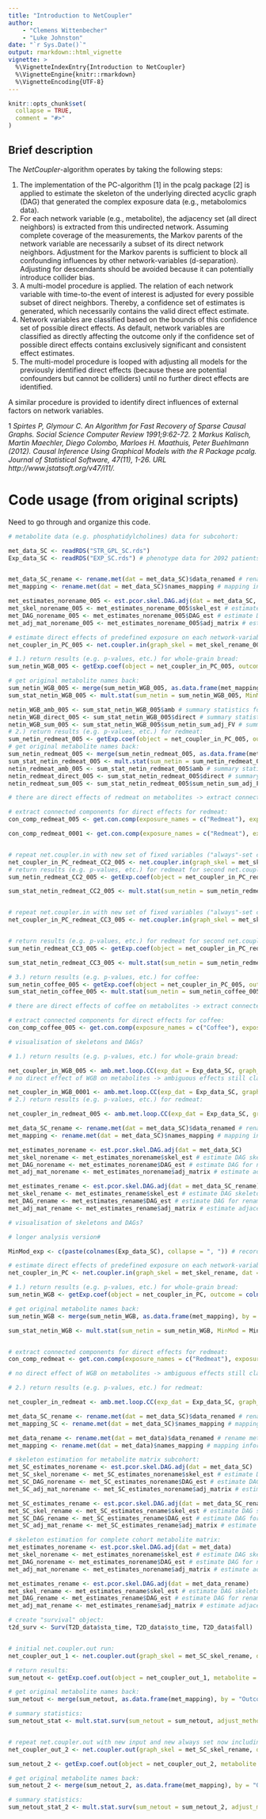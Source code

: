 ```yaml
---
title: "Introduction to NetCoupler"
author: 
    - "Clemens Wittenbecher"
    - "Luke Johnston"
date: "`r Sys.Date()`"
output: rmarkdown::html_vignette
vignette: >
  %\VignetteIndexEntry{Introduction to NetCoupler}
  %\VignetteEngine{knitr::rmarkdown}
  %\VignetteEncoding{UTF-8}
---
```


```r
knitr::opts_chunk$set(
  collapse = TRUE,
  comment = "#>"
)
```

## Brief description

The *NetCoupler*-algorithm operates by taking the following steps:

1. The implementation of the PC-algorithm [1] in the pcalg package [2] is
applied to estimate the skeleton of the underlying directed acyclic graph (DAG)
that generated the complex exposure data (e.g., metabolomics data).
1. For each network variable (e.g., metabolite), the adjacency set (all direct
neighbors) is extracted from this undirected network. Assuming complete coverage
of the measurements, the Markov parents of the network variable are necessarily
a subset of its direct network neighbors. Adjustment for the Markov parents is
sufficient to block all confounding influences by other network-variables
(d-separation). Adjusting for descendants should be avoided because it can
potentially introduce collider bias.
1. A multi-model procedure is applied. The relation of each network variable
with time-to-the event of interest is adjusted for every possible subset of
direct neighbors. Thereby, a confidence set of estimates is generated, which
necessarily contains the valid direct effect estimate.
1. Network variables are classified based on the bounds of this confidence set
of possible direct effects. As default, network variables are classified as
directly affecting the outcome only if the confidence set of possible direct
effects contains exclusively significant and consistent effect estimates.
1. The multi-model procedure is looped with adjusting all models for the
previously identified direct effects (because these are potential confounders
but cannot be colliders) until no further direct effects are identified.

A similar procedure is provided to identify direct influences of external
factors on network variables.

1 *Spirtes P, Glymour C. An Algorithm for Fast Recovery of Sparse Causal Graphs.
Social Science Computer Review 1991;9:62-72.*
2 *Markus Kalisch, Martin Maechler, Diego Colombo, Marloes H. Maathuis, Peter
Buehlmann (2012). Causal Inference Using Graphical Models with the R Package
pcalg. Journal of Statistical Software, 47(11), 1-26. URL
http://www.jstatsoft.org/v47/i11/.*

# Code usage (from original scripts)

Need to go through and organize this code.

```r

# metabolite data (e.g. phosphatidylcholines) data for subcohort:

met_data_SC <- readRDS("STR_GPL_SC.rds")
Exp_data_SC <- readRDS("EXP_SC.rds") # phenotype data for 2092 patients, including diet information, lifestyle, etc.


met_data_SC_rename <- rename.met(dat = met_data_SC)$data_renamed # rename metabolites with short names
met_mapping <- rename.met(dat = met_data_SC)$names_mapping # mapping information between old and new metabolite names

met_estimates_norename_005 <- est.pcor.skel.DAG.adj(dat = met_data_SC, alpha_val = 0.05)
met_skel_norename_005 <- met_estimates_norename_005$skel_est # estimate DAG skeleton for non-renamed matrix
met_DAG_norename_005 <- met_estimates_norename_005$DAG_est # estimate DAG for non-renamed matrix
met_adj_mat_norename_005 <- met_estimates_norename_005$adj_matrix # estimate adjacency matrix for non-renamed matrix

# estimate direct effects of predefined exposure on each network-variable, causal models that agree with the input-network: models are adjusted for all possible combinations of direct neighbors (==variables in adjacency set) -> Output is multiset of possible effects:
net_coupler_in_PC_005 <- net.coupler.in(graph_skel = met_skel_rename_005, dat = met_data_SC_rename, dat_compl = met_data_SC_rename, exp_dat = Exp_data_SC, DE = NULL, glmulti_method = "h")

# 1.) return results (e.g. p-values, etc.) for whole-grain bread:
sum_netin_WGB_005 <- getExp.coef(object = net_coupler_in_PC_005, outcome = colnames(met_data_SC_rename), exposure = "WGBperMJ")

# get original metabolite names back:
sum_netin_WGB_005 <- merge(sum_netin_WGB_005, as.data.frame(met_mapping), by = "Outcome")
sum_stat_netin_WGB_005 <- mult.stat(sum_netin = sum_netin_WGB_005, MinMod = MinMod_exp, adjust_method = "fdr", round_number = 1) # calculate summary statistics and determine direct and ambiguous effects

netin_WGB_amb_005 <- sum_stat_netin_WGB_005$amb # summary statistics for metabolites on which WGB has ambiguous effect
netin_WGB_direct_005 <- sum_stat_netin_WGB_005$direct # summary statistics for metabolites on which WGB has direct effect
netin_WGB_sum_005 <- sum_stat_netin_WGB_005$sum_netin_sum_adj_FV # summary statistics for all metabolites including round-number information
# 2.) return results (e.g. p-values, etc.) for redmeat:
sum_netin_redmeat_005 <- getExp.coef(object = net_coupler_in_PC_005, outcome = colnames(met_data_SC_rename), exposure = "TMperMJ")
# get original metabolite names back:
sum_netin_redmeat_005 <- merge(sum_netin_redmeat_005, as.data.frame(met_mapping), by = "Outcome")
sum_stat_netin_redmeat_005 <- mult.stat(sum_netin = sum_netin_redmeat_005, MinMod = MinMod_exp, adjust_method = "fdr", round_number = 1) # calculate summary statistics and determine direct and ambiguous effects
netin_redmeat_amb_005 <- sum_stat_netin_redmeat_005$amb # summary statistics for metabolites on which redmeat has ambiguous effect
netin_redmeat_direct_005 <- sum_stat_netin_redmeat_005$direct # summary statistics for metabolites on which redmeat has direct effect
netin_redmeat_sum_005 <- sum_stat_netin_redmeat_005$sum_netin_sum_adj_FV # summary statistics for meatbolites including round-number information

# there are direct effects of redmeat on metabolites -> extract connected components:

# extract connected components for direct effects for redmeat:
con_comp_redmeat_005 <- get.con.comp(exposure_names = c("Redmeat"), exposure_list = list(Redmeat = netin_redmeat_sum_005), adjM_norename = met_adj_mat_norename_005, met_group = "PC")

con_comp_redmeat_0001 <- get.con.comp(exposure_names = c("Redmeat"), exposure_list = list(Redmeat = netin_redmeat_sum_0001), adjM_norename = met_adj_mat_norename_0001, met_group = "PC")


# repeat net.coupler.in with new set of fixed variables ("always"-set consists now of all exposures, all covariates, and all connected components direct effects):
net_coupler_in_PC_redmeat_CC2_005 <- net.coupler.in(graph_skel = met_skel_rename_005, dat = met_data_SC_rename_AMB1_redmeat_CC2_005, dat_compl = met_data_SC_rename, exp_dat = Exp_data_SC_DE1_redmeat_CC2_005, DE = DE1_redmeat_CC2_005_rename, glmulti_method = "h")
# return results (e.g. p-values, etc.) for redmeat for second net.coupler.in round for CC2:
sum_netin_redmeat_CC2_005 <- getExp.coef(object = net_coupler_in_PC_redmeat_CC2_005, outcome = colnames(met_data_SC_rename_AMB1_redmeat_CC2_005), exposure = "TMperMJ")

sum_stat_netin_redmeat_CC2_005 <- mult.stat(sum_netin = sum_netin_redmeat_CC2_005, MinMod = MinMod_exp_DE1_redmeat_CC2_005, adjust_method = "fdr", round_number = 2) # calculate summary statistics and determine direct and ambiguous effects


# repeat net.coupler.in with new set of fixed variables ("always"-set consists now of all exposures, all covariates, and all connected components direct effects):
net_coupler_in_PC_redmeat_CC3_005 <- net.coupler.in(graph_skel = met_skel_rename_005, dat = met_data_SC_rename_AMB1_redmeat_CC3_005, dat_compl = met_data_SC_rename, exp_dat = Exp_data_SC_DE1_redmeat_CC3_005, DE = DE1_redmeat_CC3_005_rename, glmulti_method = "h")


# return results (e.g. p-values, etc.) for redmeat for second net.coupler.in round for CC3:
sum_netin_redmeat_CC3_005 <- getExp.coef(object = net_coupler_in_PC_redmeat_CC3_005, outcome = colnames(met_data_SC_rename_AMB1_redmeat_CC3_005), exposure = "TMperMJ")

sum_stat_netin_redmeat_CC3_005 <- mult.stat(sum_netin = sum_netin_redmeat_CC3_005, MinMod = MinMod_exp_DE1_redmeat_CC3_005, adjust_method = "fdr", round_number = 2) # calculate summary statistics and determine direct and ambiguous effects

# 3.) return results (e.g. p-values, etc.) for coffee:
sum_netin_coffee_005 <- getExp.coef(object = net_coupler_in_PC_005, outcome = colnames(met_data_SC_rename), exposure = "CofCup")
sum_stat_netin_coffee_005 <- mult.stat(sum_netin = sum_netin_coffee_005, MinMod = MinMod_exp, adjust_method = "fdr", round_number = 1) # calculate summary statistics and determine direct and ambiguous effects

# there are direct effects of coffee on metabolites -> extract connected components:

# extract connected components for direct effects for coffee:
con_comp_coffee_005 <- get.con.comp(exposure_names = c("Coffee"), exposure_list = list(Coffee = netin_coffee_sum_005), adjM_norename = met_adj_mat_norename_005, met_group = "PC")

# visualisation of skeletons and DAGs?

# 1.) return results (e.g. p-values, etc.) for whole-grain bread:

net_coupler_in_WGB_005 <- amb.met.loop.CC(exp_dat = Exp_data_SC, graph_skel = met_skel_rename_005, dat = met_data_SC_rename, dat_compl = met_data_SC_rename, DE = NULL, glmulti_method = "h", exposure = "WGBperMJ", met_map = met_mapping, adjust_method = "fdr", round_number = 1, adjM_norename = met_adj_mat_norename_005, met_group = "PC")
# no direct effect of WGB on metabolites -> ambiguous effects still classified as ambiguous

net_coupler_in_WGB_0001 <- amb.met.loop.CC(exp_dat = Exp_data_SC, graph_skel = met_skel_rename_0001, dat = met_data_SC_rename, dat_compl = met_data_SC_rename, DE = NULL, glmulti_method = "h", exposure = "WGBperMJ", met_map = met_mapping, adjust_method = "fdr", round_number = 1, adjM_norename = met_adj_mat_norename_0001, met_group = "PC")
# 2.) return results (e.g. p-values, etc.) for redmeat:

net_coupler_in_redmeat_005 <- amb.met.loop.CC(exp_dat = Exp_data_SC, graph_skel = met_skel_rename_005, dat = met_data_SC_rename, dat_compl = met_data_SC_rename, DE = NULL, glmulti_method = "h", exposure = "TMperMJ", met_map = met_mapping, adjust_method = "fdr", round_number = 1, adjM_norename = met_adj_mat_norename_005, met_group = "PC")

met_data_SC_rename <- rename.met(dat = met_data_SC)$data_renamed # rename metabolites with short names
met_mapping <- rename.met(dat = met_data_SC)$names_mapping # mapping information between old and new metabolite names

met_estimates_norename <- est.pcor.skel.DAG.adj(dat = met_data_SC)
met_skel_norename <- met_estimates_norename$skel_est # estimate DAG skeleton for non-renamed matrix
met_DAG_norename <- met_estimates_norename$DAG_est # estimate DAG for non-renamed matrix
met_adj_mat_norename <- met_estimates_norename$adj_matrix # estimate adjacency matrix for non-renamed matrix

met_estimates_rename <- est.pcor.skel.DAG.adj(dat = met_data_SC_rename)
met_skel_rename <- met_estimates_rename$skel_est # estimate DAG skeleton for renamed matrix
met_DAG_rename <- met_estimates_rename$DAG_est # estimate DAG for renamed matrix
met_adj_mat_rename <- met_estimates_rename$adj_matrix # estimate adjacency matrix for renamed matrix

# visualisation of skeletons and DAGs?

# longer analysis version#

MinMod_exp <- c(paste(colnames(Exp_data_SC), collapse = ", ")) # record covariates for minimal model without any adjacency set

# estimate direct effects of predefined exposure on each network-variable, causal models that agree with the input-network: models are adjusted for all possible combinations of direct neighbors (==variables in adjacency set) -> Output is multiset of possible effects:
net_coupler_in_PC <- net.coupler.in(graph_skel = met_skel_rename, dat = met_data_SC_rename, dat_compl = met_data_SC_rename, exp_dat = Exp_data_SC, DE = NA)

# 1.) return results (e.g. p-values, etc.) for whole-grain bread:
sum_netin_WGB <- getExp.coef(object = net_coupler_in_PC, outcome = colnames(met_data_SC_rename), exposure = "WGBperMJ")

# get original metabolite names back:
sum_netin_WGB <- merge(sum_netin_WGB, as.data.frame(met_mapping), by = "Outcome")

sum_stat_netin_WGB <- mult.stat(sum_netin = sum_netin_WGB, MinMod = MinMod_exp, adjust_method = "fdr", round_number = 1) # calculate summary statistics and determine direct and ambiguous effects


# extract connected components for direct effects for redmeat:
con_comp_redmeat <- get.con.comp(exposure_names = c("Redmeat"), exposure_list = list(Redmeat = netin_redmeat_sum), adjM_norename = met_adj_mat_norename, met_group = "PC")

# no direct effect of WGB on metabolites -> ambiguous effects still classified as ambiguous

# 2.) return results (e.g. p-values, etc.) for redmeat:

net_coupler_in_redmeat <- amb.met.loop.CC(exp_dat = Exp_data_SC, graph_skel = met_skel_rename, dat = met_data_SC_rename, dat_compl = met_data_SC_rename, DE = NULL, exposure = "TMperMJ", met_map = met_mapping, adjust_method = "fdr", round_number = 1, adjM_norename = met_adj_mat_norename, met_group = "PC")

met_data_SC_rename <- rename.met(dat = met_data_SC)$data_renamed # rename metabolites with short names
met_mapping_SC <- rename.met(dat = met_data_SC)$names_mapping # mapping information between old and new metabolite names

met_data_rename <- rename.met(dat = met_data)$data_renamed # rename metabolites with short names
met_mapping <- rename.met(dat = met_data)$names_mapping # mapping information between old and new metabolite names

# skeleton estimation for metabolite matrix subcohort:
met_SC_estimates_norename <- est.pcor.skel.DAG.adj(dat = met_data_SC)
met_SC_skel_norename <- met_SC_estimates_norename$skel_est # estimate DAG skeleton for non-renamed matrix
met_SC_DAG_norename <- met_SC_estimates_norename$DAG_est # estimate DAG for non-renamed matrix
met_SC_adj_mat_norename <- met_SC_estimates_norename$adj_matrix # estimate adjacency matrix for non-renamed matrix

met_SC_estimates_rename <- est.pcor.skel.DAG.adj(dat = met_data_SC_rename)
met_SC_skel_rename <- met_SC_estimates_rename$skel_est # estimate DAG skeleton for renamed matrix
met_SC_DAG_rename <- met_SC_estimates_rename$DAG_est # estimate DAG for renamed matrix
met_SC_adj_mat_rename <- met_SC_estimates_rename$adj_matrix # estimate adjacency matrix for renamed matrix

# skeleton estimation for complete cohort metabolite matrix:
met_estimates_norename <- est.pcor.skel.DAG.adj(dat = met_data)
met_skel_norename <- met_estimates_norename$skel_est # estimate DAG skeleton for non-renamed matrix
met_DAG_norename <- met_estimates_norename$DAG_est # estimate DAG for non-renamed matrix
met_adj_mat_norename <- met_estimates_norename$adj_matrix # estimate adjacency matrix for non-renamed matrix

met_estimates_rename <- est.pcor.skel.DAG.adj(dat = met_data_rename)
met_skel_rename <- met_estimates_rename$skel_est # estimate DAG skeleton for renamed matrix
met_DAG_rename <- met_estimates_rename$DAG_est # estimate DAG for renamed matrix
met_adj_mat_rename <- met_estimates_rename$adj_matrix # estimate adjacency matrix for renamed matrix

# create "survival" object:
t2d_surv <- Surv(T2D_data$sta_time, T2D_data$sto_time, T2D_data$fall)


# initial net.coupler.out run:
net_coupler_out_1 <- net.coupler.out(graph_skel = met_SC_skel_rename, dat = met_data_rename, dat_compl = met_data_rename, exp_dat = Exp_data, DE = NULL, survival_obj = t2d_surv, always_set = always_set)

# return results:
sum_netout <- getExp.coef.out(object = net_coupler_out_1, metabolite = colnames(met_data_rename))

# get original metabolite names back:
sum_netout <- merge(sum_netout, as.data.frame(met_mapping), by = "Outcome")

# summary statistics:
sum_netout_stat <- mult.stat.surv(sum_netout = sum_netout, adjust_method = "fdr", round_number = 1)


# repeat net.coupler.out with new input and new always set now including all metabolites previously identified as direct effect metabolites:
net_coupler_out_2 <- net.coupler.out(graph_skel = met_SC_skel_rename, dat = met_data_rename_amb1_netout, dat_compl = met_data_rename, exp_dat = Exp_data_DE1_netout, DE = DE, survival_obj = t2d_surv, always_set = always_set_DE1)

sum_netout_2 <- getExp.coef.out(object = net_coupler_out_2, metabolite = colnames(met_data_rename_amb1_netout))

# get original metabolite names back:
sum_netout_2 <- merge(sum_netout_2, as.data.frame(met_mapping), by = "Outcome")

# summary statistics:
sum_netout_stat_2 <- mult.stat.surv(sum_netout = sum_netout_2, adjust_method = "fdr", round_number = 2)


```

